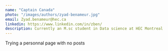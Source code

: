 ```yaml
---
name: "Captain Canada"
photo: "/images/authors/zyad-benameur.jpg"
email: Zyad.benameur@hec.ca
linkedin: https://www.linkedin.com/in/zben/
description: Currently an M.sc student in Data science at HEC Montreal
---
```

Trying a personnal page with no posts